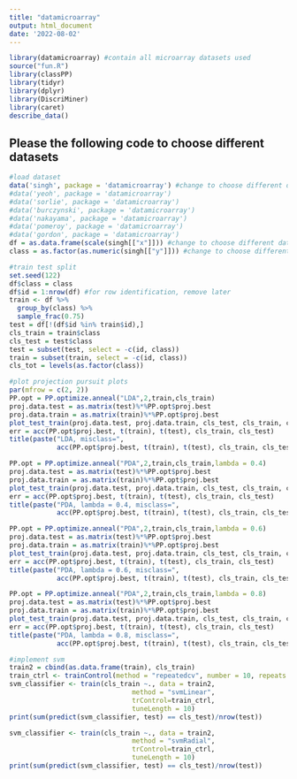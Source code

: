 ```yaml
---
title: "datamicroarray"
output: html_document
date: '2022-08-02'
---
```



```r
library(datamicroarray) #contain all microarray datasets used
source("fun.R")
library(classPP)
library(tidyr)
library(dplyr)
library(DiscriMiner) 
library(caret)
describe_data()
```
## Please the following code to choose different datasets

```r
#load dataset
data('singh', package = 'datamicroarray') #change to choose different datasets
#data('yeoh', package = 'datamicroarray')
#data('sorlie', package = 'datamicroarray')
#data('burczynski', package = 'datamicroarray')
#data('nakayama', package = 'datamicroarray')
#data('pomeroy', package = 'datamicroarray')
#data('gordon', package = 'datamicroarray')
df = as.data.frame(scale(singh[["x"]])) #change to choose different datasets
class = as.factor(as.numeric(singh[["y"]])) #change to choose different datasets

#train test split
set.seed(122)
df$class = class
df$id = 1:nrow(df) #for row identification, remove later
train <- df %>%
  group_by(class) %>%
  sample_frac(0.75)
test = df[!(df$id %in% train$id),]
cls_train = train$class
cls_test = test$class
test = subset(test, select = -c(id, class))
train = subset(train, select = -c(id, class))
cls_tot = levels(as.factor(class))
```

```r
#plot projection pursuit plots
par(mfrow = c(2, 2)) 
PP.opt = PP.optimize.anneal("LDA",2,train,cls_train)
proj.data.test = as.matrix(test)%*%PP.opt$proj.best
proj.data.train = as.matrix(train)%*%PP.opt$proj.best
plot_test_train(proj.data.test, proj.data.train, cls_test, cls_train, cls_tot)
err = acc(PP.opt$proj.best, t(train), t(test), cls_train, cls_test)
title(paste("LDA, misclass=", 
            acc(PP.opt$proj.best, t(train), t(test), cls_train, cls_test)))

PP.opt = PP.optimize.anneal("PDA",2,train,cls_train,lambda = 0.4)
proj.data.test = as.matrix(test)%*%PP.opt$proj.best
proj.data.train = as.matrix(train)%*%PP.opt$proj.best
plot_test_train(proj.data.test, proj.data.train, cls_test, cls_train, cls_tot)
err = acc(PP.opt$proj.best, t(train), t(test), cls_train, cls_test)
title(paste("PDA, lambda = 0.4, misclass=", 
            acc(PP.opt$proj.best, t(train), t(test), cls_train, cls_test)))

PP.opt = PP.optimize.anneal("PDA",2,train,cls_train,lambda = 0.6)
proj.data.test = as.matrix(test)%*%PP.opt$proj.best
proj.data.train = as.matrix(train)%*%PP.opt$proj.best
plot_test_train(proj.data.test, proj.data.train, cls_test, cls_train, cls_tot)
err = acc(PP.opt$proj.best, t(train), t(test), cls_train, cls_test)
title(paste("PDA, lambda = 0.6, misclass=", 
            acc(PP.opt$proj.best, t(train), t(test), cls_train, cls_test)))

PP.opt = PP.optimize.anneal("PDA",2,train,cls_train,lambda = 0.8)
proj.data.test = as.matrix(test)%*%PP.opt$proj.best
proj.data.train = as.matrix(train)%*%PP.opt$proj.best
plot_test_train(proj.data.test, proj.data.train, cls_test, cls_train, cls_tot)
err = acc(PP.opt$proj.best, t(train), t(test), cls_train, cls_test)
title(paste("PDA, lambda = 0.8, misclass=", 
            acc(PP.opt$proj.best, t(train), t(test), cls_train, cls_test)))
```

```r
#implement svm
train2 = cbind(as.data.frame(train), cls_train)
train_ctrl <- trainControl(method = "repeatedcv", number = 10, repeats = 3)
svm_classifier <- train(cls_train ~., data = train2, 
                               method = "svmLinear", 
                               trControl=train_ctrl,
                               tuneLength = 10)
print(sum(predict(svm_classifier, test) == cls_test)/nrow(test))

svm_classifier <- train(cls_train ~., data = train2, 
                               method = "svmRadial", 
                               trControl=train_ctrl,
                               tuneLength = 10)
print(sum(predict(svm_classifier, test) == cls_test)/nrow(test))
```








